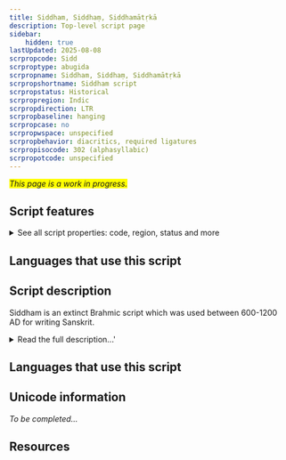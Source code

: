 ```yaml
---
title: Siddham, Siddhaṃ, Siddhamātṛkā
description: Top-level script page
sidebar:
    hidden: true
lastUpdated: 2025-08-08
scrpropcode: Sidd
scrproptype: abugida
scrpropname: Siddham, Siddhaṃ, Siddhamātṛkā
scrpropshortname: Siddham script
scrpropstatus: Historical
scrpropregion: Indic
scrpropdirection: LTR
scrpropbaseline: hanging
scrpropcase: no
scrpropwspace: unspecified
scrpropbehavior: diacritics, required ligatures
scrpropisocode: 302 (alphasyllabic)
scrpropotcode: unspecified
---
```


<span style='background-color:yellow'>_This page is a work in progress._</span>


## Script features

<details>
<summary> See all script properties: code, region, status and more</summary>
<ScriptInfo />
</details>

## Languages that use this script

<WsList script='Sidd' wsMax='5' />

## Script description

Siddham is an extinct Brahmic script which was used between 600-1200 AD for writing Sanskrit.

<details>
<summary>Read the full description...'</summary>The script originated in southern India but travelled along the silk road to China, Japan and Korea in the form of Buddhist tantra texts. An adaptation of the script is still used in some esoteric Buddhist schools in Japan, where it is called _Bonji_.

The script is an abugida. Each character indicates a syllable consisting either of an independent (that is, not preceded by a consonant) vowel, or of a consonant followed by the vowel /a/. Diacritic marks can be appended to consonant letters to indicate that a vowel other than /a/ follows. There is also a diacritic mark, the _virama_ to indicate that a consonant stands alone, with no following vowel. Consonant clusters are usually written with special conjunct forms.
</details>

## Languages that use this script

<WsList script='Sidd' wsMax='5' />

## Unicode information

_To be completed..._

## Resources

<ScriptResources detailSummary='seemore' />

